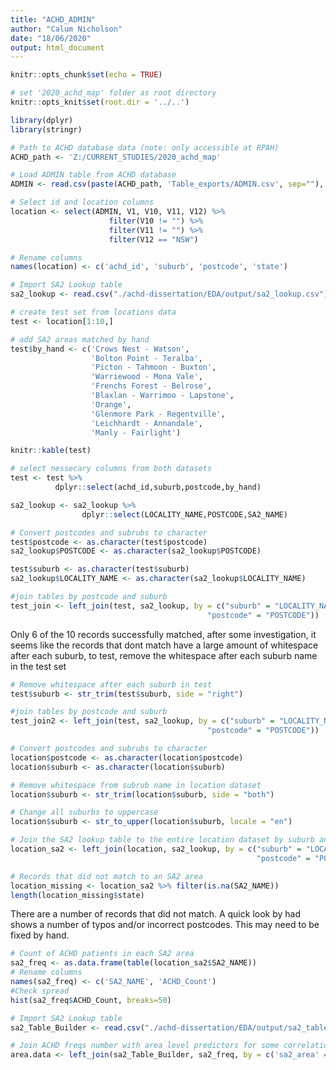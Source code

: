 ```yaml
---
title: "ACHD_ADMIN"
author: "Calum Nicholson"
date: "18/06/2020"
output: html_document
---
```


```r
knitr::opts_chunk$set(echo = TRUE)

# set '2020_achd_map' folder as root directory
knitr::opts_knit$set(root.dir = '../..')

library(dplyr)
library(stringr)
```


``` r
# Path to ACHD database data (note: only accessible at RPAH)
ACHD_path <- 'Z:/CURRENT_STUDIES/2020_achd_map'

# Load ADMIN table from ACHD database
ADMIN <- read.csv(paste(ACHD_path, 'Table_exports/ADMIN.csv', sep=""), header = FALSE)

# Select id and location columns
location <- select(ADMIN, V1, V10, V11, V12) %>%
                      filter(V10 != "") %>%
                      filter(V11 != "") %>% 
                      filter(V12 == "NSW")

# Rename columns
names(location) <- c('achd_id', 'suburb', 'postcode', 'state')

```


``` r
# Import SA2 Lookup table
sa2_lookup <- read.csv("./achd-dissertation/EDA/output/sa2_lookup.csv")
```


``` r
# create test set from locations data
test <- location[1:10,]

# add SA2 areas matched by hand
test$by_hand <- c('Crows Nest - Watson',
                  'Bolton Point - Teralba',
                  'Picton - Tahmoon - Buxton',
                  'Warriewood - Mona Vale',
                  'Frenchs Forest - Belrose',
                  'Blaxlan - Warrimoo - Lapstone',
                  'Orange',
                  'Glenmore Park - Regentville',
                  'Leichhardt - Annandale',
                  'Manly - Fairlight')

knitr::kable(test)

```

``` r
# select nessecary columns from both datasets
test <- test %>%
          dplyr::select(achd_id,suburb,postcode,by_hand)

sa2_lookup <- sa2_lookup %>%
                dplyr::select(LOCALITY_NAME,POSTCODE,SA2_NAME)

# Convert postcodes and subrubs to character
test$postcode <- as.character(test$postcode)
sa2_lookup$POSTCODE <- as.character(sa2_lookup$POSTCODE)

test$suburb <- as.character(test$suburb)
sa2_lookup$LOCALITY_NAME <- as.character(sa2_lookup$LOCALITY_NAME)

#join tables by postcode and suburb
test_join <- left_join(test, sa2_lookup, by = c("suburb" = "LOCALITY_NAME", 
                                            "postcode" = "POSTCODE"))

```

Only 6 of the 10 records successfully matched, after some investigation, it seems like the records that dont match have a large amount of whitespace after each suburb, to test, remove the whitespace after each suburb name in the test set



``` r
# Remove whitespace after each suburb in test
test$suburb <- str_trim(test$suburb, side = "right")

#join tables by postcode and suburb
test_join2 <- left_join(test, sa2_lookup, by = c("suburb" = "LOCALITY_NAME", 
                                            "postcode" = "POSTCODE"))

```


``` r
# Convert postcodes and subrubs to character
location$postcode <- as.character(location$postcode)
location$suburb <- as.character(location$suburb)

# Remove whitespace from subrub name in location dataset
location$suburb <- str_trim(location$suburb, side = "both")

# Change all suburbs to uppercase
location$suburb <- str_to_upper(location$suburb, locale = "en")

# Join the SA2 lookup table to the entire location dataset by suburb and postcode
location_sa2 <- left_join(location, sa2_lookup, by = c("suburb" = "LOCALITY_NAME", 
                                                       "postcode" = "POSTCODE"))

# Records that did not match to an SA2 area
location_missing <- location_sa2 %>% filter(is.na(SA2_NAME))
length(location_missing$state)

```

There are a number of records that did not match. A quick look by had shows a number of typos and/or incorrect postcodes. This may need to be fixed by hand.


``` r
# Count of ACHD patients in each SA2 area
sa2_freq <- as.data.frame(table(location_sa2$SA2_NAME))
# Rename columns
names(sa2_freq) <- c('SA2_NAME', 'ACHD_Count')
#Check spread
hist(sa2_freq$ACHD_Count, breaks=50)

```

``` r
# Import SA2 Lookup table
sa2_Table_Builder <- read.csv("./achd-dissertation/EDA/output/sa2_table_builder.csv")
```

``` r
# Join ACHD freqs number with area level predictors for some correlations
area.data <- left_join(sa2_Table_Builder, sa2_freq, by = c('sa2_area' = 'SA2_NAME'))
```










